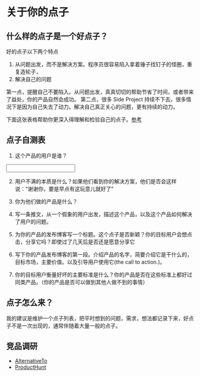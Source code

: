 # 关于你的点子

## 什么样的点子是一个好点子？

好的点子以下两个特点

1. 从问题出发，而不是解决方案。程序员很容易陷入拿着锤子找钉子的怪圈，重复造轮子，
2. 解决自己的问题

第一点，提醒自己不要陷入。从问题出发，真真切切的帮助节省了时间，或者带来了益处，你的产品自然会成功。
第二点，很多 Side Project 持续不下去，很多情况下是因为自己失去了动力。解决自己真正关心的问题，更有持续的动力。

下面这张表格帮助你更深入得理解和检验自己的点子。[参考](https://www.defmacro.org/2019/03/26/startup-checklist.html)

## 点子自测表

1. 这个产品的用户是谁？

<input></input>

2. 用户不满的本质是什么？如果他们看到你的解决方案，他们是否会这样说：“谢谢你，要是早点有这玩意儿就好了”

3. 你为他们做的产品是什么？

4. 写一条推文，从一个假象的用户出发，描述这个产品，以及这个产品如何解决了用户的问题。

5. 为你的产品的发布博客写一个标题。这个点子是否新颖？你的目标用户会想点击，分享它吗？即使过了几天后是否还是愿意分享它

6. 写下你的产品发布博客的第一段。介绍产品的名字，简要介绍它是干什么的，目标市场，主要价值。以及引导用户使用它(the call to action.)。

7. 你的目标用户衡量好坏的主要标准是什么？你的产品是否在这些标准上都好过同类产品。（你的产品是否可以做到其他人做不到的事情）

## 点子怎么来？

我的建议是维护一个点子列表，把平时想到的问题，需求，想法都记录下来，好点子不是一次出现的，通常伴随着大量一般的点子。

## 竞品调研

- [AlternativeTo](https://alternativeto.net/)
- [ProductHunt](https://www.producthunt.com/)

